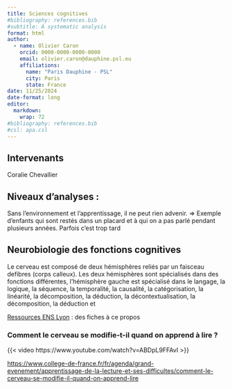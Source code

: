```yaml
---
title: Sciences cognitives
#bibliography: references.bib
#subtitle: A systematic analysis
format: html
author:
  - name: Olivier Caron
    orcid: 0000-0000-0000-0000
    email: olivier.caron@dauphine.psl.eu
    affiliations:
      name: "Paris Dauphine - PSL"
      city: Paris
      state: France
date: 11/25/2024
date-format: long
editor: 
  markdown: 
    wrap: 72
#bibliography: references.bib
#csl: apa.csl
---
```


## Intervenants

Coralie Chevallier

## Niveaux d'analyses :

Sans l'environnement et l'apprentissage, il ne peut rien advenir. =\>
Exemple d'enfants qui sont restés dans un placard et à qui on a pas
parlé pendant plusieurs années. Parfois c'est trop tard

## Neurobiologie des fonctions cognitives

Le cerveau est composé de deux hémisphères reliés par un faisceau
defibres (corps calleux). Les deux hémisphères sont spécialisés dans des
fonctions différentes, l'hémisphère gauche est spécialisé dans le
langage, la logique, la séquence, la temporalité, la causalité, la
catégorisation, la linéarité, la décomposition, la déduction, la
décontextualisation, la décomposition, la déduction et

::: callout-note
[Ressources ENS
Lyon](https://acces.ens-lyon.fr/acces/thematiques/neurosciences/actualisation-des-connaissances/memoire-attention-et-apprentissage/langage/structures_langage)
: des fiches à ce propos
:::

### Comment le cerveau se modifie-t-il quand on apprend à lire ?

{{< video https://www.youtube.com/watch?v=ABDpL9FFAvI >}}

<https://www.college-de-france.fr/fr/agenda/grand-evenement/apprentissage-de-la-lecture-et-ses-difficultes/comment-le-cerveau-se-modifie-il-quand-on-apprend-lire>
